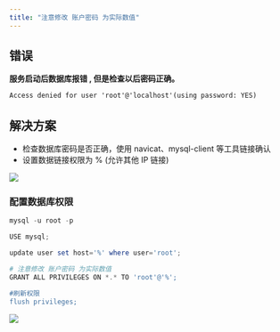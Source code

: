 ```yaml
---
title: "注意修改 账户密码 为实际数值"
---
```


##  错误


**服务启动后数据库报错 , 但是检查以后密码正确。**



```xml
Access denied for user 'root'@'localhost'(using password: YES)
```

## 解决方案


+ 检查数据库密码是否正确，使用 navicat、mysql-client 等工具链接确认
+ 设置数据链接权限为 %  (允许其他 IP 链接)

![](https://cdn.nlark.com/yuque/0/2022/png/283679/1669362980548-e96575da-b3d0-41e8-9b89-0074a816e2c5.png)





### 配置数据库权限
```powershell
mysql -u root -p

USE mysql;

update user set host='%' where user='root';

# 注意修改 账户密码 为实际数值
GRANT ALL PRIVILEGES ON *.* TO 'root'@'%';

#刷新权限
flush privileges;
```

![](https://cdn.nlark.com/yuque/0/2021/png/283679/1637116427387-f17296b9-1438-4cd6-b3e1-3fe3b05c84a6.png)

